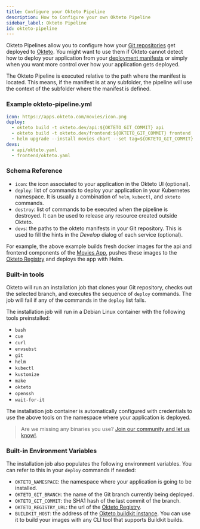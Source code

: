 ```yaml
---
title: Configure your Okteto Pipeline
description: How to Configure your own Okteto Pipeline
sidebar_label: Okteto Pipeline
id: okteto-pipeline
---
```


Okteto Pipelines allow you to configure how your [Git repositories](deploy/deploy-from-git.mdx) get deployed to [Okteto](index.md). You might want to use them if Okteto cannot detect how to deploy your application from your [deployment manifests](deploy/deploy-from-git.mdx#prerequisites) or simply when you want more control over how your application gets deployed. 

The Okteto Pipeline is executed relative to the path where the manifest is located. This means, if the manifest is at any subfolder, the pipeline will use the context of the subfolder where the manifest is defined.

### Example okteto-pipeline.yml

```yaml
icon: https://apps.okteto.com/movies/icon.png
deploy:
  - okteto build -t okteto.dev/api:${OKTETO_GIT_COMMIT} api
  - okteto build -t okteto.dev/frontend:${OKTETO_GIT_COMMIT} frontend
  - helm upgrade --install movies chart --set tag=${OKTETO_GIT_COMMIT}
devs:
  - api/okteto.yaml
  - frontend/okteto.yaml
```

### Schema Reference

- `icon`: the icon associated to your application in the Okteto UI (optional).
- `deploy`: list of commands to deploy your application in your Kubernetes namespace. It is usually a combination of `helm`, `kubectl`, and `okteto` commands.
- `destroy`: list of commands to be executed when the pipeline is destroyed. It can be used to release any resource created outside Okteto.
- `devs`: the paths to the okteto manifests in your Git repository. This is used to fill the hints in the *Develop* dialog of each service (optional).

For example, the above example builds fresh docker images for the api and frontend components of the [Movies App](https://github.com/okteto/movies), pushes these images to the [Okteto Registry](core/components/container-registry.mdx) and deploys the app with Helm.

### Built-in tools

Okteto will run an installation job that clones your Git repository, checks out the selected branch, and executes the sequence of `deploy` commands. The job will fail if any of the commands in the `deploy` list fails.

The installation job will run in a Debian Linux container with the following tools preinstalled:

- `bash`
- `cue`
- `curl`
- `envsubst`
- `git`
- `helm`
- `kubectl`
- `kustomize`
- `make`
- `okteto`
- `openssh`
- `wait-for-it`

The installation job container is automatically configured with credentials to use the above tools on the namespace where your application is deployed.

> Are we missing any binaries you use? [Join our community and let us know!](https://community.okteto.com/c/feature-requests).

### Built-in Environment Variables
The installation job also populates the following environment variables. You can refer to this in your `deploy` commands if needed:

- `OKTETO_NAMESPACE`: the namespace where your application is going to be installed.
- `OKTETO_GIT_BRANCH`: the name of the Git branch currently being deployed.
- `OKTETO_GIT_COMMIT`: the SHA1 hash of the last commit of the branch.
- `OKTETO_REGISTRY_URL`: the url of the [Okteto Registry](core/components/container-registry.mdx).
- `BUILDKIT_HOST`: the address of the [Okteto buildkit instance](core/components/build-service.mdx). You can use it to build your images with any CLI tool that supports Buildkit builds.
